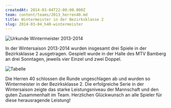 ```yaml
---
createdAt: 2014-03-04T22:00:00.000Z
team: content/teams/2013_herren40.md
title: Wintermeister in der Bezirksklasse 2
slug: 2014-03-04_h40-wintermeister
---
```

![Urkunde Wintermeister 2013-2014](/public/uploads/2014/h40_winterrunde_bezirksklasse_2_meisterurkunde.jpg)

In der Wintersaison 2013-2014 wurden insgesamt drei Spiele in der Bezirksklasse 2 ausgetragen.
Gespielt wurde in der Halle des MTV Bamberg an drei Sonntagen, jeweils vier Einzel und zwei Doppel.

![Tabelle](/public/uploads/2014/h40_winterrunde_bezirksklasse_2_tabelle.jpg)

Die Herren 40 schlossen die Runde ungeschlagen ab und wurden so Wintermeister in der Bezirksklasse 2.
Die erfolgreiche Serie in der Wintersaison zeigte das starke Leistungsniveau der Mannschaft und den guten Zusammenhalt im Team.
Herzlichen Glückwunsch an alle Spieler für diese herausragende Leistung!